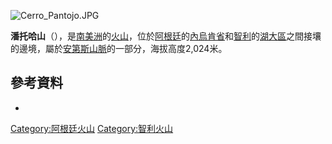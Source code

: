 [[Image:Cerro_Pantojo.JPG|right]]
{{coord|40|46|0|S|71|57|0|W|type:mountain_region:CL|display=title}}

'''潘托哈山'''（{{lang-es|Cerro Pantojo}}），是[[南美洲|南美洲]]的[[火山|火山]]，位於[[阿根廷|阿根廷]]的[[內烏肯省|內烏肯省]]和[[智利|智利]]的[[湖大區|湖大區]]之間接壤的邊境，屬於[[安第斯山脈|安第斯山脈]]的一部分，海拔高度2,024米。

==參考資料==
* {{cite gvp|vnum=1507-152|name=Cerro Pantoja}}

{{Argentina-geo-stub}}
{{Chile-geo-stub}}
[[Category:阿根廷火山|Category:阿根廷火山]]
[[Category:智利火山|Category:智利火山]]